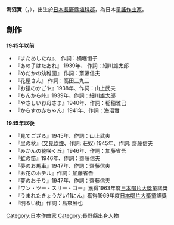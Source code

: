{{unreferenced|time=2014-08-14T17:15:20+00:00}}
{{藝人
| 姓名 = 海沼實
| 類型 = 作曲家
| 圖片 = 
| 圖片簡介 = 
| 圖片尺寸 =
| 出生日期 = 1909年1月31日
| 出生地點 = [[日本|日本]][[長野縣|長野縣]][[埴科郡|埴科郡]]松代町
| 國籍 = {{JPN}}
| 逝世日期 = {{death date and age|1971|6|13|1909|1|31}}
| 逝世地點 = 
| 配偶 = 
| 音樂類型 = [[童謠|童謠]]
| 職業 = [[作曲家|作曲家]]
| 宗教信仰 =
| 樂器 =
| 活躍年代 = 
| 唱片公司 =
| 經紀公司 =
| 相關團體 =
| 網站 =
| IMDb =
}}

'''海沼實'''（{{lang|ja|かいぬま みのる}}，{{bd|1909年|1月31日|1971年|6月13日}}），出生於[[日本|日本]][[長野縣|長野縣]][[埴科郡|埴科郡]]，為日本[[童謠|童謠]][[作曲家|作曲家]]。

==創作==
'''1945年以前'''
*『またあしたね』、 作詞：横堀恒子
*『あの子はたあれ』 1939年、 作詞：細川雄太郎
*『めだかの幼稚園』 作詞：斎藤信夫
*『花屋さん』 作詞：高田三九三
*『お猿のかごや』1938年、作詞：山上武夫
*『ちんから峠』1939年、作詞：細川雄太郎
*『やさしいお母さま』1940年、作詞：稲穂雅己
*『からすの赤ちゃん』1941年、作詞：海沼實

'''1945年以後'''
*『見てござる』1945年、作詞：山上武夫
*『里の秋』([[又見炊煙|又見炊煙]]、作詞: 莊奴) 1945年、作詞: 齋藤信夫
*『みかんの花咲く丘』1946年、作詞：加藤省吾
*『蛙の笛』1946年、作詞：齋藤信夫
*『夢のお馬車』1947年、作詞：齋藤信夫
*『お花のホテル』作詞：加藤省吾
*『夢のおそり』1947年、作詞：齋藤信夫
*『ワン・ツー・スリー・ゴー』獲得1963年度[[日本唱片大獎|日本唱片大獎]]童謠獎
*『うまれたきょうだい11にん』獲得1969年度[[日本唱片大獎|日本唱片大獎]]童謠獎
*『明るい街』作詞：島來展也

{{normdaten}}
{{DEFAULTSORT:kainuma minoru}}
[[Category:日本作曲家|Category:日本作曲家]]
[[Category:長野縣出身人物|Category:長野縣出身人物]]